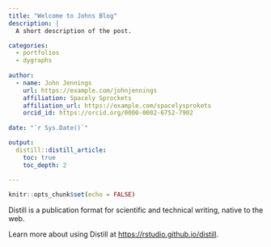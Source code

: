 ```yaml
---
title: "Welcome to Johns Blog"
description: |
  A short description of the post.

categories:
  - portfolios
  - dygraphs
  
author:
  - name: John Jennings 
    url: https://example.com/johnjennings
    affiliation: Spacely Sprockets
    affiliation_url: https://example.com/spacelysprokets
    orcid_id: https://orcid.org/0000-0002-6752-7902
    
date: "`r Sys.Date()`"

output: 
  distill::distill_article:
    toc: true
    toc_depth: 2
    
---
```



```r
knitr::opts_chunk$set(echo = FALSE)
```

Distill is a publication format for scientific and technical writing, native to the web.

Learn more about using Distill at <https://rstudio.github.io/distill>.


